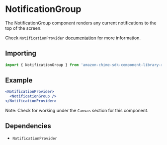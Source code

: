 
# NotificationGroup

The NotificationGroup component renders any current notifications to the top of the screen.

Check `NotificationProvider` [documentation](/docs/ui-providers-notificationprovider--page) for more information.

## Importing

```javascript
import { NotificationGroup } from 'amazon-chime-sdk-component-library-react';
```

## Example

```jsx
<NotificationProvider>
  <NotificationGroup />
</NotificationProvider>
```

Note: Check for working under the `Canvas` section for this component.

## Dependencies
- `NotificationProvider`